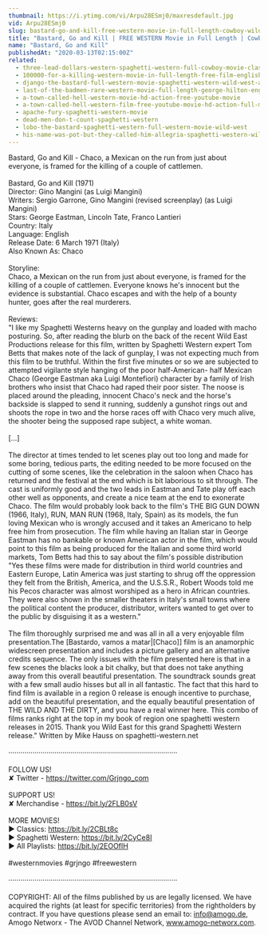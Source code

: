 ```yaml
---
thumbnail: https://i.ytimg.com/vi/Arpu28ESmj0/maxresdefault.jpg
vid: Arpu28ESmj0
slug: bastard-go-and-kill-free-western-movie-in-full-length-cowboy-wild-west-film
title: "Bastard, Go and Kill | FREE WESTERN Movie in Full Length | Cowboy | Wild West Film"
name: "Bastard, Go and Kill"
publishedAt: "2020-03-13T02:15:00Z"
related:
  - three-lead-dollars-western-spaghetti-western-full-cowboy-movie-classic-film-wild-west
  - 100000-for-a-killing-western-movie-in-full-length-free-film-english-full-movies-youtube
  - django-the-bastard-full-western-movie-spaghetti-western-wild-west-action
  - last-of-the-badmen-rare-western-movie-full-length-george-hilton-english-full-movie
  - a-town-called-hell-western-movie-hd-action-free-youtube-movie
  - a-town-called-hell-western-film-free-youtube-movie-hd-action-full-movie
  - apache-fury-spaghetti-western-movie
  - dead-men-don-t-count-spaghetti-western
  - lobo-the-bastard-spaghetti-western-full-western-movie-wild-west
  - his-name-was-pot-but-they-called-him-allegria-spaghetti-western-wild-west-film-full-movie
---
```


Bastard, Go and Kill - Chaco, a Mexican on the run from just about everyone, is framed for the killing of a couple of cattlemen.<br />
<br />
Bastard, Go and Kill (1971)<br />
Director: Gino Mangini (as Luigi Mangini)<br />
Writers: Sergio Garrone, Gino Mangini (revised screenplay) (as Luigi Mangini)<br />
Stars: George Eastman, Lincoln Tate, Franco Lantieri <br />
Country: Italy<br />
Language: English<br />
Release Date: 6 March 1971 (Italy) <br />
Also Known As: Chaco <br />
<br />
Storyline:<br />
Chaco, a Mexican on the run from just about everyone, is framed for the killing of a couple of cattlemen. Everyone knows he's innocent but the evidence is substantial. Chaco escapes and with the help of a bounty hunter, goes after the real murderers.<br />
<br />
Reviews:<br />
"I like my Spaghetti Westerns heavy on the gunplay and loaded with macho posturing. So, after reading the blurb on the back of the recent Wild East Productions release for this film, written by Spaghetti Western expert Tom Betts that makes note of the lack of gunplay, I was not expecting much from this film to be truthful. Within the first five minutes or so we are subjected to attempted vigilante style hanging of the poor half-American- half Mexican Chaco (George Eastman aka Luigi Montefiori) character by a family of Irish brothers who insist that Chaco had raped their poor sister. The noose is placed around the pleading, innocent Chaco's neck and the horse's backside is slapped to send it running, suddenly a gunshot rings out and shoots the rope in two and the horse races off with Chaco very much alive, the shooter being the supposed rape subject, a white woman. <br />
<br />
[...]<br />
<br />
The director at times tended to let scenes play out too long and made for some boring, tedious parts, the editing needed to be more focused on the cutting of some scenes, like the celebration in the saloon when Chaco has returned and the festival at the end which is bit laborious to sit through. The cast is uniformly good and the two leads in Eastman and Tate play off each other well as opponents, and create a nice team at the end to exonerate Chaco. The film would probably look back to the film's THE BIG GUN DOWN (1966, Italy), RUN, MAN RUN (1968, Italy, Spain) as its models, the fun loving Mexican who is wrongly accused and it takes an Americano to help free him from prosecution. The film while having an Italian star in George Eastman has no bankable or known American actor in the film, which would point to this film as being produced for the Italian and some third world markets, Tom Betts had this to say about the film's possible distribution "Yes these films were made for distribution in third world countries and Eastern Europe, Latin America was just starting to shrug off the oppression they felt from the British, America, and the U.S.S.R., Robert Woods told me his Pecos character was almost worshiped as a hero in African countries. They were also shown in the smaller theaters in Italy's small towns where the political content the producer, distributor, writers wanted to get over to the public by disguising it as a western."<br />
<br />
The film thoroughly surprised me and was all in all a very enjoyable film presentation.The [Bastardo, vamos a matar|[Chaco]] film is an anamorphic widescreen presentation and includes a picture gallery and an alternative credits sequence. The only issues with the film presented here is that in a few scenes the blacks look a bit chalky, but that does not take anything away from this overall beautiful presentation. The soundtrack sounds great with a few small audio hisses but all in all fantastic. The fact that this hard to find film is available in a region 0 release is enough incentive to purchase, add on the beautiful presentation, and the equally beautiful presentation of THE WILD AND THE DIRTY, and you have a real winner here. This combo of films ranks right at the top in my book of region one spaghetti western releases in 2015. Thank you Wild East for this grand Spaghetti Western release." Written by Mike Hauss on spaghetti-western.net<br />
<br />
····················································································<br />
<br />
FOLLOW US!<br />
✘ Twitter - https://twitter.com/Grjngo_com<br />
<br />
SUPPORT US!<br />
✘ Merchandise - https://bit.ly/2FLB0sV<br />
<br />
MORE MOVIES! <br />
► Classics: https://bit.ly/2CBLt8c <br />
► Spaghetti Western: https://bit.ly/2CyCe8I <br />
► All Playlists: https://bit.ly/2EOOfIH <br />
<br />
#westernmovies #grjngo #freewestern<br />
<br />
····················································································<br />
<br />
COPYRIGHT: All of the films published by us are legally licensed. We have acquired the rights (at least for specific territories) from the rightholders by contract. If you have questions please send an email to: info@amogo.de, Amogo Networx - The AVOD Channel Network, www.amogo-networx.com.